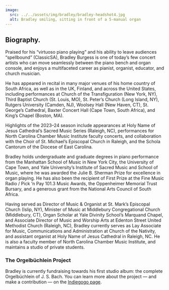 ```yaml
---
image:
  src: ../../assets/img/bradley/bradley-headshot4.jpg
  alt: Bradley smiling, sitting in front of a 5-manual organ
---
```



## Biography.

Praised for his “virtuoso piano playing” and his ability to leave audiences
“spellbound” (ClassicSA), Bradley Burgess is one of today’s few concert artists
who can move seamlessly between the piano bench and organ console, and enjoys a
multifaceted career as pianist, organist, educator, and church musician.

He has appeared in recital in many major venues of his home country of South
Africa, as well as in the UK, Finland, and across the United States, including
performances at Church of the Transfiguration (New York, NY), Third Baptist
Church (St. Louis, MO), St. Peter’s Church (Long Island, NY), Rutgers University
(Camden, NJ), Woolsey Hall (New Haven, CT), St. George’s Cathedral, Baxter
Concert Hall (Cape Town, South Africa), and King’s Chapel (Boston, MA).

Highlights of the 2023–24 season include appearances at Holy Name of Jesus
Cathedral’s Sacred Music Series (Raleigh, NC), performances for North Carolina
Chamber Music Institute faculty concerts, and collaboration with the Choir of
St. Michael’s Episcopal Church in Raleigh, and the Schola Cantorum of the
Diocese of East Carolina.

Bradley holds undergraduate and graduate degrees in piano performance from the
Manhattan School of Music in New York City, the University of Cape Town, and
Yale University’s Institute of Sacred Music and School of Music, where he was
awarded the Julie B. Sherman Prize for excellence in organ playing. He has also
been the recipient of First Prize at the Fine Music Radio / Pick ‘n Pay 101.3
Music Awards, the Oppenheimer Memorial Trust Bursary, and a generous grant from
the National Arts Council of South Africa.

Having served as Director of Music & Organist at St. Mark’s Episcopal Church
(Islip, NY), Minister of Music at Middlebury Congregational Church (Middlebury,
CT), Organ Scholar at Yale Divinity School’s Marquand Chapel, and Associate
Director of Music and Worship Arts at Edenton Street United Methodist Church
(Raleigh, NC), Bradley currently serves as Lay Associate for Music,
Communications and Administration at Church of the Nativity, and assistant
organist at Holy Name of Jesus Cathedral in Raleigh, NC. He is also a faculty
member of North Carolina Chamber Music Institute, and maintains a studio of
private students.

<FancyHR />

### The Orgelbüchlein Project

Bradley is currently fundraising towards his first studio album: the complete
Orgelbüchlein of J. S. Bach. You can learn more about the project — and make a
contribution — on the [Indiegogo
page](https://www.indiegogo.com/projects/bradley-burgess-the-orgelbuchlein#/).

<YouTubeEmbed src="https://www.youtube.com/embed/miwISYDcnRk?si=KHNd25q9kisp9QOH" />
